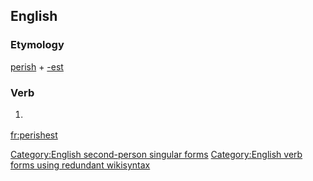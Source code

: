 ==English==

===Etymology===
[[perish]] + [[-est]]

===Verb===
{{en-verb form}}

# {{context|archaic|lang=en}} {{form of|Second-person singular simple present form|perish|lang=en}}

[[Category:English second-person singular forms]]
[[Category:English verb forms using redundant wikisyntax]]

[[fr:perishest]]